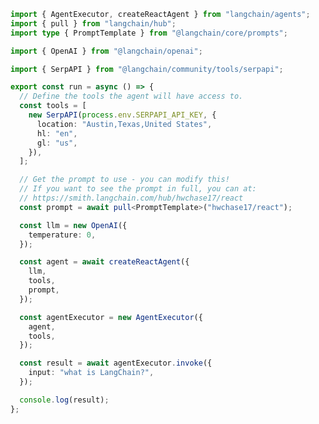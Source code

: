 ```typescript
import { AgentExecutor, createReactAgent } from "langchain/agents";
import { pull } from "langchain/hub";
import type { PromptTemplate } from "@langchain/core/prompts";

import { OpenAI } from "@langchain/openai";

import { SerpAPI } from "@langchain/community/tools/serpapi";

export const run = async () => {
  // Define the tools the agent will have access to.
  const tools = [
    new SerpAPI(process.env.SERPAPI_API_KEY, {
      location: "Austin,Texas,United States",
      hl: "en",
      gl: "us",
    }),
  ];

  // Get the prompt to use - you can modify this!
  // If you want to see the prompt in full, you can at:
  // https://smith.langchain.com/hub/hwchase17/react
  const prompt = await pull<PromptTemplate>("hwchase17/react");

  const llm = new OpenAI({
    temperature: 0,
  });

  const agent = await createReactAgent({
    llm,
    tools,
    prompt,
  });

  const agentExecutor = new AgentExecutor({
    agent,
    tools,
  });

  const result = await agentExecutor.invoke({
    input: "what is LangChain?",
  });

  console.log(result);
};
```
